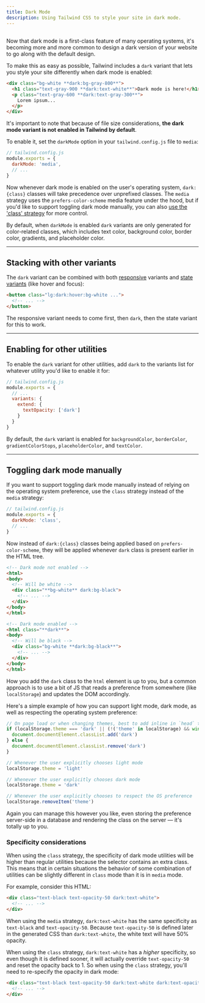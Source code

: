 ```yaml
---
title: Dark Mode
description: Using Tailwind CSS to style your site in dark mode.
---
```



## <Heading hidden>Basic usage</Heading>

Now that dark mode is a first-class feature of many operating systems, it's becoming more and more common to design a dark version of your website to go along with the default design.

To make this as easy as possible, Tailwind includes a `dark` variant that lets you style your site differently when dark mode is enabled:

```html
<div class="bg-white **dark:bg-gray-800**">
  <h1 class="text-gray-900 **dark:text-white**">Dark mode is here!</h1>
  <p class="text-gray-600 **dark:text-gray-300**">
    Lorem ipsum...
  </p>
</div>
```

It's important to note that because of file size considerations, **the dark mode variant is not enabled in Tailwind by default**.

To enable it, set the `darkMode` option in your `tailwind.config.js` file to `media`:

```js
// tailwind.config.js
module.exports = {
  darkMode: 'media',
  // ...
}
```

Now whenever dark mode is enabled on the user's operating system, `dark:{class}` classes will take precedence over unprefixed classes. The `media` strategy uses the `prefers-color-scheme` media feature under the hood, but if you'd like to support toggling dark mode manually, you can also [use the 'class' strategy](#toggling-dark-mode-manually) for more control.

By default, when `darkMode` is enabled `dark` variants are only generated for color-related classes, which includes text color, background color, border color, gradients, and placeholder color.

---

## Stacking with other variants

The `dark` variant can be combined with both [responsive](https://tailwindcss.com/docs/responsive-design) variants and [state variants](https://tailwindcss.com/docs/hover-focus-and-other-states) (like hover and focus):

```html
<button class="lg:dark:hover:bg-white ...">
  <!-- ... -->
</button>
```

The responsive variant needs to come first, then `dark`, then the state variant for this to work.

---

## Enabling for other utilities

To enable the `dark` variant for other utilities, add `dark` to the variants list for whatever utility you'd like to enable it for:

```js
// tailwind.config.js
module.exports = {
  // ...
  variants: {
    extend: {
      textOpacity: ['dark']
    }
  }
}
```

By default, the `dark` variant is enabled for `backgroundColor`, `borderColor`, `gradientColorStops`, `placeholderColor`, and `textColor`.

---

## Toggling dark mode manually

If you want to support toggling dark mode manually instead of relying on the operating system preference, use the `class` strategy instead of the `media` strategy:

```js
// tailwind.config.js
module.exports = {
  darkMode: 'class',
  // ...
}
```

Now instead of `dark:{class}` classes being applied based on `prefers-color-scheme`, they will be applied whenever `dark` class is present earlier in the HTML tree.

```html
<!-- Dark mode not enabled -->
<html>
<body>
  <!-- Will be white -->
  <div class="**bg-white** dark:bg-black">
    <!-- ... -->
  </div>
</body>
</html>

<!-- Dark mode enabled -->
<html class="**dark**">
<body>
  <!-- Will be black -->
  <div class="bg-white **dark:bg-black**">
    <!-- ... -->
  </div>
</body>
</html>
```

How you add the `dark` class to the `html` element is up to you, but a common approach is to use a bit of JS that reads a preference from somewhere (like `localStorage`) and updates the DOM accordingly.

Here's a simple example of how you can support light mode, dark mode, as well as respecting the operating system preference:

```js
// On page load or when changing themes, best to add inline in `head` to avoid FOUC
if (localStorage.theme === 'dark' || (!('theme' in localStorage) && window.matchMedia('(prefers-color-scheme: dark)').matches)) {
  document.documentElement.classList.add('dark')
} else {
  document.documentElement.classList.remove('dark')
}

// Whenever the user explicitly chooses light mode
localStorage.theme = 'light'

// Whenever the user explicitly chooses dark mode
localStorage.theme = 'dark'

// Whenever the user explicitly chooses to respect the OS preference
localStorage.removeItem('theme')
```

Again you can manage this however you like, even storing the preference server-side in a database and rendering the class on the server — it's totally up to you.

### Specificity considerations

When using the `class` strategy, the specificity of dark mode utilities will be higher than regular utilities because the selector contains an extra class. This means that in certain situations the behavior of some combination of utilities can be slightly different in `class` mode than it is in `media` mode.

For example, consider this HTML:

```html
<div class="text-black text-opacity-50 dark:text-white">
  <!-- ... -->
</div>
```

When using the `media` strategy, `dark:text-white` has the same specificity as `text-black` and `text-opacity-50`. Because `text-opacity-50` is defined later in the generated CSS than `dark:text-white`, the white text will have 50% opacity.

When using the `class` strategy, `dark:text-white` has a _higher_ specificity, so even though it is defined sooner, it will actually override `text-opacity-50` and reset the opacity back to 1. So when using the `class` strategy, you'll need to re-specify the opacity in dark mode:

```html
<div class="text-black text-opacity-50 dark:text-white dark:text-opacity-50">
  <!-- ... -->
</div>
```